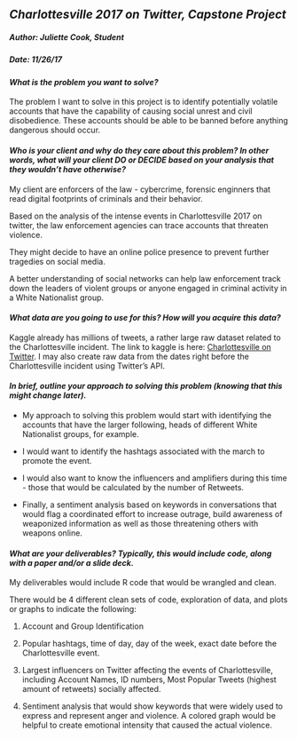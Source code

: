 

## *Charlottesville 2017 on Twitter, Capstone Project*
##### *Author: Juliette Cook, Student*
##### *Date: 11/26/17*

#### _What is the problem you want to solve?_
  
The problem I want to solve in this project is to identify potentially volatile accounts that have the capability of causing social unrest and civil disobedience. These accounts should be able to be banned before anything dangerous should occur.
 
    

#### _Who is your client and why do they care about this problem? In other words, what will your client DO or DECIDE based on your analysis that they wouldn’t have otherwise?_

My client are enforcers of the law - cybercrime, forensic enginners that read digital footprints of criminals and their behavior.   
    
Based on the analysis of the intense events in Charlottesville 2017 on twitter, the law enforcement agencies can trace accounts that threaten violence.  
    
They might decide to have an online police presence to prevent further tragedies on social media.   
    
A better understanding of social networks can help law enforcement track down the leaders of violent groups or anyone engaged in criminal activity in a White Nationalist group.
    
    

#### _What data are you going to use for this? How will you acquire this data?_

Kaggle already has millions of tweets, a rather large raw dataset related to the Charlottesville incident. The link to kaggle is here: [Charlottesville on Twitter](https://www.kaggle.com/vincela9/charlottesville-on-twitter ). 
I may also create raw data from the dates right before the Charlottesville incident using Twitter's API.



#### _In brief, outline your approach to solving this problem (knowing that this might change later)._
 
* My approach to solving this problem would start with identifying the accounts that have the larger following, heads of different White Nationalist groups, for example.   
   
* I would want to identify the hashtags associated with the march to promote the event. 
  
* I would also want to know the influencers and amplifiers during this time - those that would be calculated by the number of Retweets.  
    
* Finally, a sentiment analysis based on keywords in conversations that would flag a coordinated effort to increase outrage, build awareness of weaponized information as well as those threatening others with weapons online.

#### _What are your deliverables? Typically, this would include code, along with a paper and/or a slide deck._
 
My deliverables would include R code that would be wrangled and clean. 

There would be 4 different clean sets of code, exploration of data, and plots or graphs to indicate the following:  
    
 1. Account and Group Identification
 
 2. Popular hashtags, time of day, day of the week, exact date before the Charlottesville event.

 3. Largest influencers on Twitter affecting the events of Charlottesville, including Account Names, ID numbers, Most Popular Tweets (highest amount of retweets) socially affected.
 
 4. Sentiment analysis that would show keywords that were widely used to express and represent anger and violence. A colored graph would be helpful to create emotional intensity that caused the actual violence.


